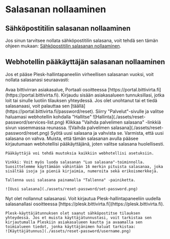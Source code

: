 # Salasanan nollaaminen

## Sähköpostitilin salasanan nollaaminen

Jos sinun tarvitsee nollata sähköpostitilin salasana, voit tehdä sen tämän ohjeen mukaan: [Sähköpostitilin salasanan nollaaminen](./email/reset-password).

## Webhotellin pääkäyttäjän salasanan nollaaminen

Jos et pääse Plesk-hallintapaneeliin virheellisen salasanan vuoksi, voit nollata salasanasi seuraavasti:

<Stepper>
  <Step>
    Avaa bittivirran asiakasalue, Portaali osoitteessa [https://portal.bittivirta.fi](https://portal.bittivirta.fi).
  </Step>
  <Step>
    Kirjaudu sisään asiakasalueen tunnuksillasi, jotka loit tai sinulle luotiin tilauksen yhteydessä. Jos olet unohtanut tai et tiedä salasanaasi, voit palauttaa sen [täällä](https://portal.bittivirta.fi/password/reset).
  </Step>
  <Step>
    Siirry "Palvelut"-sivulle ja valitse haluamasi webhotellin kohdalla "Hallitse"
    ![Hallinta](./assets/reset-password/services-list.png)
  </Step>
  <Step>
    Klikkaa "Vaihda palvelimen salasana" -linkkiä sivun vasemmassa reunassa.
    ![Vaihda palvelimen salasana](./assets/reset-password/reset.png)
  </Step>
  <Step>
    Syötä uusi salasana ja vahvista se. Varmista, että uusi salasana on vahva. Muista, että tämän salasanan avulla pääsee kirjautumaan webhotellisi pääkäyttäjänä, joten valitse salasana huolellisesti.

    Pääkäyttäjä voi tehdä muutoksia kaikkiin webhotellisi asetuksiin.

    Vinkki: Voit myös luoda salasanan "Luo salasana"-toiminnolla. Suosittelemme käyttämään vähintään 16 merkin pituista salasanaa, joka sisältää isoja ja pieniä kirjaimia, numeroita sekä erikoismerkkejä.

    Tallenna uusi salasana painamalla "Tallenna" -painiketta.

    ![Uusi salasana](./assets/reset-password/set-password.png)
  </Step>
  <Step>
    Nyt olet nollannut salasanasi. Voit kirjautua Plesk-hallintapaneeliin uudella salasanallasi osoitteessa [https://plesk.bittivirta.fi](https://plesk.bittivirta.fi).

    Plesk-käyttäjätunnuksen olet saanut sähköpostitse tilauksen yhteydessä. Jos et muista käyttäjätunnustasi, voit tarkistaa sen kirjautumalla Pleskiin asiakasalueen kautta ja avaamalla sen toimialueen tiedot, jonka käyttäjänimen haluat tarkistaa:
    ![Käyttäjätunnus](./assets/reset-password/username.png)
  </Step>
</Stepper>
